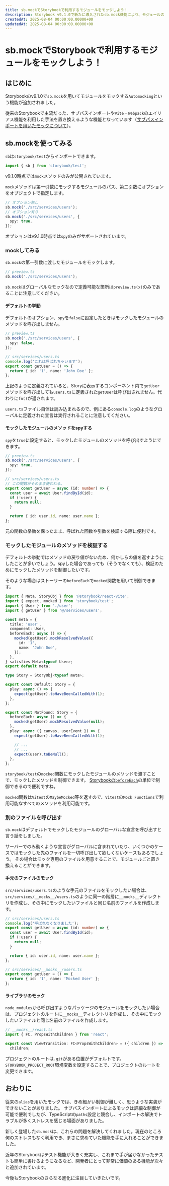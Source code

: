 ```yaml
---
title: sb.mockでStorybookで利用するモジュールをモックしよう！
description: Storybook v9.1.0で新たに導入されたsb.mock機能により、モジュールのモックがこれまで以上に簡単に行えるようになりました。この機能は、Storybookを活用したテストの取り組みやすさを大幅に向上させる画期的なものなので、ぜひ活用してみてください。
createdAt: 2025-08-04 00:00:00.00000+00
updatedAt: 2025-08-04 00:00:00.00000+00
---
```



# sb.mockでStorybookで利用するモジュールをモックしよう！

## はじめに

Storybookのv9.1.0で`sb.mock`を用いてモジュールをモックする`Automocking`という機能が追加されました。

<LinkCard href="https://github.com/storybookjs/storybook/releases/tag/v9.1.0" />

従来のStorybookで主流だった、サブパスインポートや`Vite`・`Webpack`のエイリアス機能を利用した手法を置き換えるような機能となっています（[サブパスインポートを用いたモックについて](https://storybook.js.org/blog/type-safe-module-mocking/)）。

## sb.mockを使ってみる

`sb`は`storybook/test`からインポートできます。

```ts
import { sb } from 'storybook/test';
```

v9.1.0時点では`mock`メソッドのみが公開されています。

`mock`メソッドは第一引数にモックするモジュールのパス、第二引数にオプションをオブジェクトで指定します。

```ts
// オプション無し
sb.mock('./src/services/users');
// オプション有り
sb.mock('./src/services/users', {
  spy: true,
});
```

オプションはv9.1.0時点では`spy`のみがサポートされています。

### mockしてみる

`sb.mock`の第一引数に渡したモジュールをモックします。

```ts
// preview.ts
sb.mock('./src/services/users');
```

`sb.mock`はグローバルなモックなので定義可能な箇所は`preview.ts(x)`のみであることに注意してください。

#### デフォルトの挙動

デフォルトのオプション、`spy`を`false`に設定したときはモックしたモジュールのメソッドを呼び出しません。

```ts
// preview.ts
sb.mock('./src/services/users', {
  spy: false,
});

// src/services/users.ts
console.log('これは呼ばれちゃいます');
export const getUser = () => {
  return { id: '1', name: 'John Doe' };
};
```

上記のように定義されていると、Storyに表示するコンポーネント内で`getUser`メソッドを呼び出しても`users.ts`に定義された`getUser`は呼び出されません。代わりに`fn()`が返されます。

`users.ts`ファイル自体は読み込まれるので、例にある`console.log`のようなグローバルに定義された宣言は実行されることに注意してください。

#### モックしたモジュールのメソッドをspyする

`spy`を`true`に設定すると、モックしたモジュールのメソッドを呼び出すようにできます。

```ts
// preview.ts
sb.mock('./src/services/users', {
  spy: true,
});

// src/services/users.ts
// この関数がそのまま使われる。
export const getUser = async (id: number) => {
  const user = await User.findById(id);
  if (!user) {
    return null;
  }

  return { id: user.id, name: user.name };
};
```

元の関数の挙動を保ったまま、呼ばれた回数や引数を検証する際に便利です。

### モックしたモジュールのメソッドを検証する

デフォルトの挙動ではメソッドの戻り値がないため、何かしらの値を返すようにしたことが多いでしょう。spyした場合であっても（そうでなくても）、検証のためにモックしたメソッドを制御したいです。

そのような場合はストーリーの`beforeEach`で`mocked`関数を用いて制御できます。

```ts
import { Meta, StoryObj } from '@storybook/react-vite';
import { expect, mocked } from 'storybook/test';
import { User } from './user';
import { getUser } from '@/services/users';

const meta = {
  title: 'user',
  component: User,
  beforeEach: async () => {
    mocked(getUser).mockResolvedValue({
      id: '1',
      name: 'John Doe',
    });
  },
} satisfies Meta<typeof User>;
export default meta;

type Story = StoryObj<typeof meta>;

export const Default: Story = {
  play: async () => {
    expect(getUser).toHaveBeenCalledWith(1);
  },
};

export const NotFound: Story = {
  beforeEach: async () => {
    mocked(getUser).mockResolvedValue(null);
  },
  play: async ({ canvas, userEvent }) => {
    expect(getUser).toHaveBeenCalledWith(1);

    // ...
    // ...
    expect(user).toBeNull();
  },
};
```

`storybook/test`の`mocked`関数にモックしたモジュールのメソッドを渡すことで、モックしたメソッドを制御できます。
[Storybookの`beforeEach`](https://storybook.js.org/docs/writing-tests/interaction-testing#beforeeach)の単位で制御できるので便利ですね。

`mocked`関数は`Vitest`の`MaybeMocked`等を返すので、`Vitest`の`Mock Functions`で利用可能なすべてのメソッドを利用可能です。

### 別のファイルを呼び出す

`sb.mock`はデフォルトでモックしたモジュールのグローバルな宣言を呼び出すと言う話をしました。

サーバーでのみ動くような宣言がグローバルに含まれていたり、いくつかのケースではモックした先のファイルを一切呼び出して欲しくないケースもあるでしょう。
その場合はモック専用のファイルを用意することで、モジュールごと置き換えることができます。

#### 手元のファイルのモック

`src/services/users.ts`のような手元のファイルをモックしたい場合は、`src/services/__mocks__/users.ts`のように同一の階層に`__mocks__`ディレクトリを作成し、その中にモックしたいファイルと同じ名前のファイルを作成します。

```ts
// src/services/users.ts
console.log('呼ばれなくなりました');
export const getUser = async (id: number) => {
  const user = await User.findById(id);
  if (!user) {
    return null;
  }

  return { id: user.id, name: user.name };
};

// src/services/__mocks__/users.ts
export const getUser = () => {
  return { id: '1', name: 'Mocked User' };
};
```

#### ライブラリのモック

`node_modules`から呼び出すようなパッケージのモジュールをモックしたい場合は、プロジェクトのルートに`__mocks__`ディレクトリを作成し、その中にモックしたいファイルと同じ名前のファイルを作成します。

```ts
// __mocks__/react.ts
import { FC, PropsWithChildren } from 'react';

export const ViewTransition: FC<PropsWithChildren> = ({ children }) =>
  children;
```

プロジェクトのルートは`.git`がある位置がデフォルトです。`STORYBOOK_PROJECT_ROOT`環境変数を設定することで、プロジェクトのルートを変更できます。

## おわりに

従来の`alias`を用いたモックでは、きめ細かい制御が難しく、思うような実装ができないことがありました。
サブパスインポートによるモックは詳細な制御が可能で便利でしたが、TypeScriptの`paths`設定と競合し、インポートの解決でトラブルが多くストレスを感じる場面がありました。

新しく登場した`sb.mock`は、これらの問題を解決してくれました。現在のところ何のストレスもなく利用でき、まさに求めていた機能を手に入れることができました。

近年のStorybookはテスト機能が大きく充実し、これまで手が届かなかったテストも簡単に書けるようになるなど、開発者にとって非常に価値のある機能が次々と追加されています。

今後もStorybookのさらなる進化に注目していきたいです。
